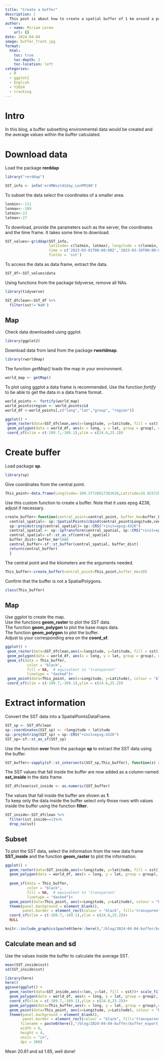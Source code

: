 ```yaml
---
title: "Create a buffer"
description: |
  This post is about how to create a spatial buffer of 1 km around a point.
author:
  - name: Miriam Lerma
    url: {}
date: 2024-04-04
image: buffer_front.jpg
format:
  html:
    toc: true
    toc-depth: 2
    toc-location: left
categories:
  - R
  - ggplot2
  - English
  - Y2024
  - tracking
---
```


# Intro

In this blog, a buffer subsetting environmental data would be created and the average values within the buffer calculated.

# Download data

Load the package **rerddap**

```r
library("rerddap")
```

```r
SST_info <- info('erdMWsstd1day_LonPM180')
```

To subset the data select the coordinates of a smaller area.

```r
lonmin<--111
lonmax<--109
latmin<-23
latmax<-27
```

To download, provide the parameters such as the server, the coordinates and the time frame. It takes some time to download.

```r
SST_values<-griddap(SST_info, 
                    latitude= c(latmin, latmax), longitude = c(lonmin, lonmax), 
                    time = c('2023-03-01T00:00:00Z','2023-03-30T00:00:00Z'), 
                    fields = 'sst')
```

To access the data as data frame, extract the data.

```r
SST_df<-SST_values$data
```

Using functions from the package tidyverse, remove all NAs.

```r
library(tidyverse)
```

```r
SST_dfclean<-SST_df %>%
  filter(sst!='NaN')
```

## Map

Check data downloaded using ggplot.

```r
library(ggplot2)
```

Download data from land from the package **rworldmap**.

```r
library(rworldmap)
```

The function *getMap()* loads the map in your environment.

```r
world_map <- getMap()
```

To plot using ggplot a data frame is recommended. Use the function *fortify* to be able to get the data in a data frame format.

```r
world_points <- fortify(world_map)
world_points$region <- world_points$id
world_df <-world_points[,c("long","lat","group", "region")]
```

```r
ggplot() +
 geom_raster(data=SST_dfclean,aes(x=longitude, y=latitude, fill = sst))+ scale_fill_viridis_c(option = "H")+
 geom_polygon(data = world_df, aes(x = long, y = lat, group = group), colour = '#403d39', fill = "#e5e5e5") +
 coord_sf(xlim = c(-109.7,-109.1),ylim = c(24.6,25.2))
```

# Create buffer

Load package **sp**.

```r
library(sp)
```

Give coordinates from the central point.

```r
This_point<-data.frame(Longitude=-109.37728617302638,Latitude=24.92572600240793)
```

Use this custom function to create a buffer. Note that it uses epsg 4236, adjust if necessary.

```r
create_buffer<-function(central_point=central_point, buffer_km=buffer_km){
  central_spatial<- sp::SpatialPoints(cbind(central_point$Longitude,central_point$Latitude)) 
  sp::proj4string(central_spatial)= sp::CRS("+init=epsg:4326") 
  central_spatial <- sp::spTransform(central_spatial, sp::CRS("+init=epsg:4326"))
  central_spatial<-sf::st_as_sf(central_spatial)
  buffer_dist<-buffer_km*1000
  central_buffer<-sf::st_buffer(central_spatial, buffer_dist)
  return(central_buffer)
  }
```

The central point and the kilometers are the arguments needed.

```r
This_buffer<-create_buffer(central_point=This_point,buffer_km=20)
```

Confirm that the buffer is not a SpatialPolygons.

```r
class(This_buffer)
```

## Map

Use ggplot to create the map.\
Use the functions **geom_raster** to plot the SST data.\
The function **geom_polygon** to plot the base maps data.\
The function **geom_polygon** to plot the buffer.\
Adjust to your corresponding area on the **coord_sf**.

```r
ggplot() +
 geom_raster(data=SST_dfclean,aes(x=longitude, y=latitude, fill = sst))+ scale_fill_viridis_c(option = "H")+
 geom_polygon(data = world_df, aes(x = long, y = lat, group = group), colour = '#403d39', fill = "#e5e5e5") +
 geom_sf(data = This_buffer, 
          color = "black", 
          fill = NA,  # equivalent to 'transparent'
          linetype = "dashed")+
 geom_point(data=This_point, aes(x=Longitude, y=Latitude), colour = "black", size = 4)+
 coord_sf(xlim = c(-109.7,-109.1),ylim = c(24.6,25.2))
```

# Extract information

Convert the SST data into a SpatialPointsDataFrame.

```r
SST_sp <- SST_dfclean
sp::coordinates(SST_sp) <- ~longitude + latitude
sp::proj4string(SST_sp) = sp::CRS("+init=epsg:4326")
SST_sp<-sf::st_as_sf(SST_sp)
```

Use the function **over** from the package **sp** to extract the SST data using the buffer.

```r
SST_buffer<-sapply(sf::st_intersects(SST_sp,This_buffer), function(z) if (length(z)==0) NA_integer_ else z[1])
```

The SST values that fall inside the buffer are now added as a column named **sst_inside** in the data frame.

```r
SST_dfclean$sst_inside <- as.numeric(SST_buffer)
```

The values that fall inside the buffer are shown as **1**.\
To keep only the data inside the buffer select only those rows with values inside the buffer using the function **filter**.

```r
SST_inside<-SST_dfclean %>%
  filter(sst_inside==1)%>%
  drop_na(sst)
```

## Subset

To plot the SST data, select the information from the new data frame **SST_inside** and the function **geom_raster** to plot the information.

```r
ggplot() +
  geom_raster(data=SST_inside,aes(x=longitude, y=latitude, fill = sst))+ scale_fill_viridis_c(option = "H")+
  geom_polygon(data = world_df, aes(x = long, y = lat, group = group), colour = '#403d39', fill = "#e5e5e5") +
  
  geom_sf(data = This_buffer, 
          color = "black", 
          fill = NA,  # equivalent to 'transparent'
          linetype = "dashed")+
  geom_point(data=This_point, aes(x=Longitude, y=Latitude), colour = "black", size = 4)+
  theme(panel.background = element_blank(),
        panel.border = element_rect(colour = "black", fill='transparent'))+
  coord_sf(xlim = c(-109.7,-109.1),ylim = c(24.6,25.2))+ 
  NULL
```

```r
knitr::include_graphics(paste0(here::here(),"/blog/2024-04-04-buffer/buffer_export.jpg"))
```

## Calculate mean and sd

Use the values inside the buffer to calculate the average SST. 

```r
mean(SST_inside$sst)
sd(SST_inside$sst)
```

```r
library(here)
here()
ggsave(ggplot() +
  geom_raster(data=SST_inside,aes(x=lon, y=lat, fill = sst))+ scale_fill_viridis_c(option = "H")+
  geom_polygon(data = world_df, aes(x = long, y = lat, group = group), colour = '#403d39', fill = "#e5e5e5") +
  coord_sf(xlim = c(-109.7,-109.1),ylim = c(24.6,25.2))+
  geom_polygon(data=This_buffer,aes(x = long, y = lat, group = group),colour='black', fill='transparent', linetype='dashed')+
  geom_point(data=This_point, aes(x=Longitude, y=Latitude), colour = "black", size = 4)+
  theme(panel.background = element_blank(),
        panel.border = element_rect(colour = "black", fill='transparent')), 
       filename = paste0(here(),"/blog/2024-04-04-buffer/buffer_export.jpg"),
       width = 6, 
       height = 4, 
       units = "in",
       dpi = 300)
```

Mean 20.61 and sd 1.65, well done!
